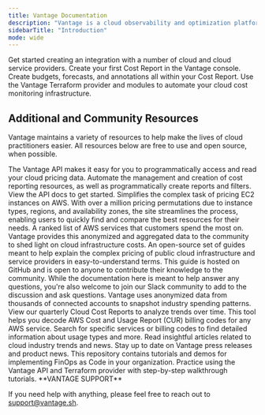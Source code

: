 ```yaml
---
title: Vantage Documentation
description: "Vantage is a cloud observability and optimization platform that aggregates cloud infrastructure costs across providers to deliver a centralized view into total cloud spend. Vantage has multiple tools for optimizing cloud spend and provides organizations with advanced FinOps workflows and cost governance."
sidebarTitle: "Introduction"
mode: wide
---
```



<CardGroup cols={3}>
  <Card title="Quickstart" img="https://assets.vantage.sh/docs/index-cards/docs-site-card-integrations.jpg" href="/getting_started" >
  Get started creating an integration with a number of cloud and cloud service providers.
  </Card>
  <Card title="Cost Reports" img="https://assets.vantage.sh/docs/index-cards/docs-site-card-cost-report.jpg" href="/cost_reports" >
  Create your first Cost Report in the Vantage console. Create budgets, forecasts, and annotations all within your Cost Report.
  </Card>
  <Card title="Terraform" img="https://assets.vantage.sh/docs/index-cards/docs-site-card-terraform.jpg" href="/terraform" >
  Use the Vantage Terraform provider and modules to automate your cloud cost monitoring infrastructure.
  </Card>
</CardGroup>

## Additional and Community Resources

Vantage maintains a variety of resources to help make the lives of cloud practitioners easier. All resources below are free to use and open source, when possible.

<CardGroup cols={3}>
  <Card title="API Documentation" img="https://assets.vantage.sh/docs/index-cards/docs-site-card-api.jpg" href="https://vantage.readme.io/reference/general" >
  The Vantage API makes it easy for you to programmatically access and read your cloud pricing data. Automate the management and creation of cost reporting resources, as well as programmatically create reports and filters. View the API docs to get started.
  </Card>
  <Card title="EC2Instances.info" img="https://assets.vantage.sh/docs/index-cards/docs-site-card-ec2.jpg" href="http://instances.vantage.sh/" >
  Simplifies the complex task of pricing EC2 instances on AWS. With over a million pricing permutations due to instance types, regions, and availability zones, the site streamlines the process, enabling users to quickly find and compare the best resources for their needs.
  </Card>
  <Card title="AWS Cost Leaderboard" img="https://assets.vantage.sh/docs/index-cards/docs-site-card-leaderboard.jpg" href="https://leaderboard.vantage.sh/" >
  A ranked list of AWS services that customers spend the most on. Vantage provides this anonymized and aggregated data to the community to shed light on cloud infrastructure costs.
  </Card>
  <Card title="Cloud Cost Handbook" img="https://assets.vantage.sh/docs/index-cards/docs-site-card-handbook.jpg" href="http://handbook.vantage.sh/" >
  An open-source set of guides meant to help explain the complex pricing of public cloud infrastructure and service providers in easy-to-understand terms. This guide is hosted on GitHub and is open to anyone to contribute their knowledge to the community.
  </Card>
  <Card title="Slack Community" img="https://assets.vantage.sh/docs/index-cards/docs-site-card-slack.jpg" href="https://vantage.sh/slack" >
  While the documentation here is meant to help answer any questions, you're also welcome to join our Slack community to add to the discussion and ask questions.
  </Card>
  <Card title="Cloud Cost Reports" img="https://assets.vantage.sh/docs/index-cards/docs-site-card-cloud-cost-report.jpg" href="https://www.vantage.sh/cloud-cost-report" >
  Vantage uses anonymized data from thousands of connected accounts to snapshot industry spending patterns. View our quarterly Cloud Cost Reports to analyze trends over time.
  </Card>
  <Card title="cur.vantage.sh" img="https://assets.vantage.sh/docs/index-cards/docs-site-card-cur.jpg" href="https://cur.vantage.sh/" >
  This tool helps you decode AWS Cost and Usage Report (CUR) billing codes for any AWS service. Search for specific services or billing codes to find detailed information about usage types and more.
  </Card>
  <Card title="Vantage Blog" img="https://assets.vantage.sh/docs/index-cards/docs-site-card-blog.jpg" href="https://www.vantage.sh/blog/" >
  Read insightful articles related to cloud industry trends and news. Stay up to date on Vantage press releases and product news.
  </Card>
  <Card title="FinOps as Code" img="https://assets.vantage.sh/docs/index-cards/docs-site-card-finops-as-code.jpg" href="https://github.com/vantage-sh/finops-as-code" >
  This repository contains tutorials and demos for implementing FinOps as Code in your organization. Practice using the Vantage API and Terraform provider with step-by-step walkthrough tutorials.
  </Card>
</CardGroup>

<Info>
**VANTAGE SUPPORT**

If you need help with anything, please feel free to reach out to [support@vantage.sh](mailto:support@vantage.sh).
</Info>
